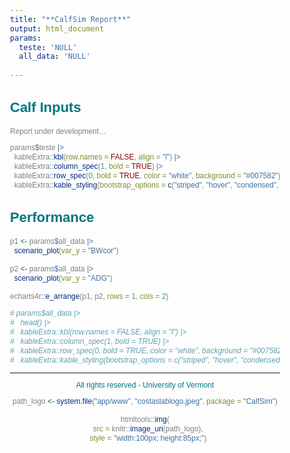 ```yaml
---
title: "**CalfSim Report**"
output: html_document
params:
  teste: 'NULL'
  all_data: 'NULL'
      
---
```



<style type = "text/css">

body{ /* Normal  */
      font-family: Helvetica;
      font-size: 12px;
      color: Grey;
        
  }
td {  /* Table  */
  font-family: Helvetica;
  font-size: 12px;
  text-align: center;
}
h1.title {
  font-family: Helvetica;
  font-size: 30px;
  color: #007582;
}
h1 { /* Header 1 */
  font-family: Helvetica;
  font-size: 24px;
  color: #007582;
  text-align: center;

}
h2 { /* Header 2 */
  font-family: Helvetica;
  font-size: 22px;
  color: #007582;
 
}
h3 { /* Header 3 */
  font-family: Helvetica;
  font-size: 22px;
  color: #007582;
  
}
code.r{ /* Code block */
    font-family: Helvetica;
    font-size: 12px;
}
pre { /* Code block - determines code spacing between lines */
    font-family: Helvetica;
    font-size: 14px;
}
</style>

<style>
.column-left{
  float: left;
  width: 50%;
  text-align: left;
}
.column-center{
  display: inline-block;
  width: 50%;
  text-align: center;
}

</style>

## Calf Inputs

Report under development...

```r

params$teste |> 
  kableExtra::kbl(row.names = FALSE, align = "l") |> 
  kableExtra::column_spec(1, bold = TRUE) |> 
  kableExtra::row_spec(0, bold = TRUE, color = "white", background = "#007582") |> 
  kableExtra::kable_styling(bootstrap_options = c("striped", "hover", "condensed", "responsive"))

```

## Performance 

```r

p1 <- params$all_data |> 
  scenario_plot(var_y = "BWcor")

p2 <- params$all_data |> 
  scenario_plot(var_y = "ADG")

echarts4r::e_arrange(p1, p2, rows = 1, cols = 2)

```

```r

# params$all_data |> 
#   head() |> 
#   kableExtra::kbl(row.names = FALSE, align = "l") |> 
#   kableExtra::column_spec(1, bold = TRUE) |> 
#   kableExtra::row_spec(0, bold = TRUE, color = "white", background = "#007582") |> 
#   kableExtra::kable_styling(bootstrap_options = c("striped", "hover", "condensed", "responsive"))

```

<hr />
<p style = "text-align: center; color: #007582;"> All rights reserved - University of Vermont </p>
<center>

```r

path_logo <- system.file("app/www", "costaslablogo.jpeg", package = "CalfSim")

htmltools::img(
   src = knitr::image_uri(path_logo),
   style = "width:100px; height:85px;")
   
```
</center>
&nbsp;






